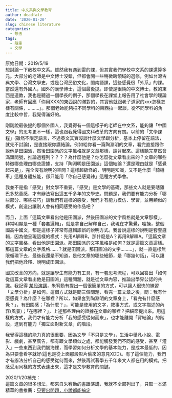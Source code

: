 ```yaml
---
title: 中文系與文學教育
author: deadfate
date: '2020-01-20'
slug: chinese literature
categories:
  - 想法
tags: 
  - 隨筆
  - 文學
---
```

原始日期：2019/5/19  
想討論一下敝校中文系。雖然我有遇到雷的課，但其實我們學校中文系的課還算多元。大部分的老師是中文博士沒錯，但都會開一些稍微跨領域的選修，例如台灣古典文學、台灣文學史，或是台灣民俗文化，閩南語課，這些感覺很「外系」的課。當然還有外國人，國外的漢學博士，這個最後提。即使是很純的中文博士，教的東西是道教，我也是聽過一個學長的例子，那個學長在課堂上報告用了社會學的理論家，老師有回應「你用XXX的東西說的滿對的，其實他就跟老子道家的xxx怎樣怎樣有關係，………」。那個老師能夠把不同學科的東西拉一起談，從不同學科的角度比較中哲，我覺得滿好的。

剛剛說最後提的那個外國人，我覺得有一個這樣子的老師在中文系，能夠讓「中國文學」的思考更不一樣，這也跟我覺得國文科改革的方向有關。以前的「文學課程」(雖然不限定語言，不過英文其實沒談什麼文學跟分析，基本上停留在語法，就先不討論)，是直接跟你講結論。例如給你看一篇陶淵明的文章，看完直接跟你說他是田園派，然後田園派的文字風格就是文章那樣，請背起來。這樣聽完當然會滿頭問號，推論過程列？？？？為什麼他是？你怎麼從文章看出來的？文章的哪些特徵哪些理由哪些證據，支持「陶淵明是田園派」這個結論？還是理由就是「感覺起來是」，完全沒有說明的空間？這樣超級怪的，明明是知識，又不是什麼「騎機車」這種身體技能，卻只能用「你自己感覺辣」這種方式學會。

我並不是指「感受」對文學不重要，「感受」是文學的基礎，那些文人就是要瞎雞巴多愁善感，才有辦法寫出這五千多年的文學史。問題是，我們要有能力分析「哪些部分、哪些技巧」讓我們有這樣的感受，我們才有能力模仿、學習，並用類似的模式，創造出讓別人會有相同感受的作品吧？

而且，上面「這篇文章看出他是田園派，然後田園派的文字風格就是文章那樣」，非常明顯是一種「套套邏輯」，就是拿自己解釋自己，我現在才驚覺，哇操，整個國高中國文，都是這樣子非常有邏輯謬誤的說明方式。我會說這樣的說明是套套邏輯，因為他呈現這樣的模式：先用A解釋B，那什麼是A？再用B解釋A。「這篇文章的文字風格，看出他是田園派。那田園派的文字風格是如何？就是這篇文章這樣。那這篇文章的文字風格……？就是田園派。那田園派的文字………」，就一直這樣無限循環下去，最後我還是不知道，是他文章的哪些細節，是「哪幾句話」，可以讓我們把他詮釋、說明成田園派。

國文改革的方向，就是讓學生有能力有工具，有一套思考流程，可以回答出「如何從這篇文章看出他是田園派」這種問題，就是從文章內容，推論出學界公認的共識。我記得 [某段演講](https://youtu.be/t6GKtMNyFAI)，朱宥勳有提出一個很簡單的方式，可以讓人很快的練習「文學分析」是如何。這個方式就是問三個問題，看完一篇文章之後，問：我有什麼感覺？為什麼？在哪裡？所以，如果套到陶淵明的文章身上，「看完有什麼感覺？」，有田園感；「為什麼？」，可能是使用的文字，敘事方式，或文字描述的內容(風景)；「在哪裡？」，上述那些理由的證據在文章的哪裡？把細節提出來。用這樣的方式，我們才有能力分析「我的感受從何而來」，也才能離開「背結論」的階段，進到有能力「獨立面對新文章」的階段。

我覺得這樣的能力真的很重要，因為文學「不只是文學」，生活中舉凡小說、電影、戲劇，甚至廣告，都有跟文學類似之處，都能觸發我們不同的感受，甚至「灌入」一些東西到我們腦海裡，而學習如何分析文學的基本能力，是成本最低的，因為只要會看字就好(這也是從上面那段影片偷來的意見XDD)。有了這個能力，我們才有辦法分析自己的感受從何而來，然後再試著學五千年來文人都在用的模式，把感受用同樣的方式表達出來，這才是文學教育的關鍵。  

2020/1/20補充：  
這篇文章的很多想法，都來自朱宥勳的書跟演講，我就不全部列出了，只取一本滿精華的書推薦：[只要出問題，小說都能搞定](https://www.books.com.tw/products/0010747442)